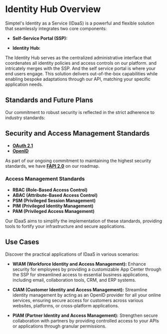# Identity Hub Overview

Simptel's Identity as a Service (IDaaS) is a powerful and flexible solution that seamlessly integrates two core components:
  
- **Self-Service Portal (SSP):** 
  
- **Identity Hub:** 
  
The Identity Hub serves as the centralized administrative interface that  coordenates all identity policies and access controls on our platform.  and intricately merges with the SSP.  And the self service portal is where your end users engage. This solution delivers out-of-the-box capabilities while enabling bespoke adaptations through our API, matching your specific application needs.

## Standards and Future Plans

Our commitment to robust security is reflected in the strict adherence to industry standards:

## Security and Access Management Standards

- **[OAuth 2.1](https://oauth.net/2.1/)**
- **[OpenID](https://openid.net/)**

As part of our ongoing commitment to maintaining the highest security standards, we have **[FAPI 2.0](https://oauth.net/fapi/)** on our roadmap.

### Access Management Standards

- **RBAC (Role-Based Access Control)**
- **ABAC (Attribute-Based Access Control)**
- **PSM (Privileged Session Management)**
- **PIM (Privileged Identity Management)**
- **PAM (Privileged Access Management)**

Our IDaaS aims to simplify the implementation of these standards, providing tools to fortify your infrastructure and secure applications.


## Use Cases

Discover the practical applications of IDaaS in various scenarios:

- **WIAM (Workforce Identity and Access Management):** Enhance security for employees by providing a customizable App Center through the SSP for streamlined access to essential business applications, including email, collaboration tools, CRM, and ERP systems.

- **CIAM (Customer Identity and Access Management):** Streamline identity management by acting as an OpenID provider for all your online services, ensuring secure access for customers across various websites, platforms, or cross-platform applications.

- **PIAM (Partner Identity and Access Management):** Strengthen secure collaboration with partners by providing controlled access to your APIs or applications through granular permissions.

















